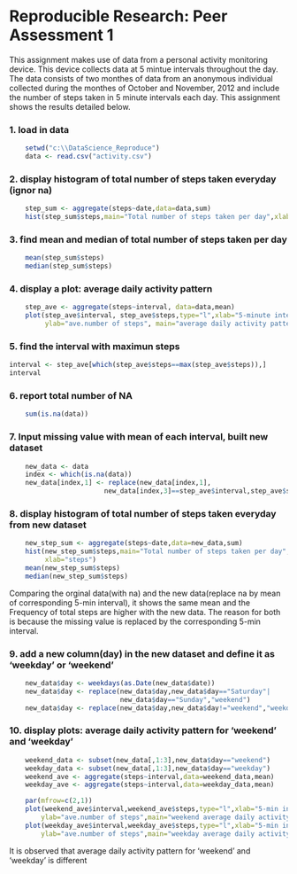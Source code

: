 Reproducible Research: Peer Assessment 1
========================================================
This assignment makes use of data from a personal activity monitoring device. This device collects data at 5 mintue intervals throughout the day. The data consists of two monthes of data from an anonymous individual collected during the monthes of October and November, 2012 and include the number of steps taken in 5 minute intervals each day. This assignment shows the results detailed below.


### 1. load in data
```r
    setwd("c:\\DataScience_Reproduce")
    data <- read.csv("activity.csv") 
```

### 2. display histogram of total number of steps taken everyday (ignor na) 
```r
    step_sum <- aggregate(steps~date,data=data,sum)
    hist(step_sum$steps,main="Total number of steps taken per day",xlab="steps")
```

### 3. find mean and median of total number of steps taken per day
```r
    mean(step_sum$steps)
    median(step_sum$steps)
```

### 4. display a plot: average daily activity pattern 
```r
    step_ave <- aggregate(steps~interval, data=data,mean)
    plot(step_ave$interval, step_ave$steps,type="l",xlab="5-minute interval",
         ylab="ave.number of steps", main="average daily activity pattern")
```

### 5. find the interval with maximun steps
``` r
interval <- step_ave[which(step_ave$steps==max(step_ave$steps)),]
interval
```

### 6. report total number of NA
```r
    sum(is.na(data))
```

### 7. Input missing value with mean of each interval, built new dataset
```r
    new_data <- data
    index <- which(is.na(data))
    new_data[index,1] <- replace(new_data[index,1], 
                        new_data[index,3]==step_ave$interval,step_ave$steps) 
```

### 8. display histogram of total number of steps taken everyday from new dataset
```r
    new_step_sum <- aggregate(steps~date,data=new_data,sum)
    hist(new_step_sum$steps,main="Total number of steps taken per day",
         xlab="steps")
    mean(new_step_sum$steps)
    median(new_step_sum$steps)
```
Comparing the orginal data(with na) and the new data(replace na by mean of corresponding 5-min interval), it shows the same mean and the Frequency of total steps are higher with the new data. The reason for both is because the missing value is replaced by the corresponding 5-min interval.

### 9. add a new column(day) in the new dataset and define it as 'weekday' or 'weekend' 
```r
    new_data$day <- weekdays(as.Date(new_data$date))
    new_data$day <- replace(new_data$day,new_data$day=="Saturday"|
                            new_data$day=="Sunday","weekend")
    new_data$day <- replace(new_data$day,new_data$day!="weekend","weekday")
```

### 10. display plots: average daily activity pattern for 'weekend' and 'weekday'
```r
    weekend_data <- subset(new_data[,1:3],new_data$day=="weekend")
    weekday_data <- subset(new_data[,1:3],new_data$day=="weekday")
    weekend_ave <- aggregate(steps~interval,data=weekend_data,mean)
    weekday_ave <- aggregate(steps~interval,data=weekday_data,mean)

    par(mfrow=c(2,1))
    plot(weekend_ave$interval,weekend_ave$steps,type="l",xlab="5-min interval",
        ylab="ave.number of steps",main="weekend average daily activity pattern")
    plot(weekday_ave$interval,weekday_ave$steps,type="l",xlab="5-min interval",
        ylab="ave.number of steps",main="weekday average daily activity pattern")
```
It is observed that average daily activity pattern for 'weekend' and 'weekday' is different